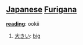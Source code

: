 == [[Japanese]] [[Furigana]] ==                             

'''[[reading]]''': ookii

# [[大きい]]: [[big]]